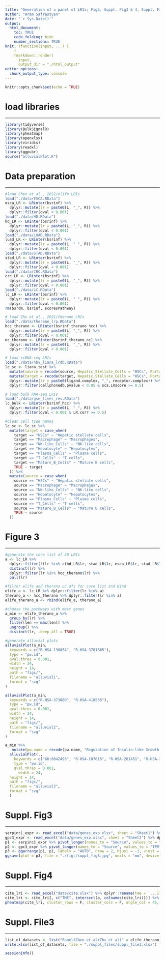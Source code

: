 ```yaml
---
title: "Generation of a panel of LRIs; Fig3, Suppl. Fig3 & 4, Suppl. File3"
author: "Aram Safrastyan"
date: "`r Sys.Date()`"
output:
  html_document: 
    toc: TRUE
    code_folding: hide
    number_sections: TRUE
knit: (function(input, ...) {
    )
    rmarkdown::render(
      input,
      output_dir = "./html_output"
editor_options: 
  chunk_output_type: console
---
```


```r
knitr::opts_chunk$set(echo = TRUE)
```

<style type="text/css">
.main-container {
  max-width: 1500px;
  margin-left: auto;
  margin-right: auto;
}
</style>

# load libraries
***

```r
library(tidyverse)
library(BulkSignalR)
library(pheatmap)
library(openxlsx)
library(viridis)
library(readxl)
library(ggpubr)
source("alluvialPlot.R")
```

# Data preparation
***

```r
#load Chen et al., 2022/elife LRIs
load("./data/ESCA.RData")
esca_LR <- LRinter(bsrinf) %>%
  dplyr::mutate(lr = paste0(L, "_", R)) %>%
  dplyr::filter(qval < 0.001)
load("./data/HD.RData")
hd_LR <- LRinter(bsrinf) %>%
  dplyr::mutate(lr = paste0(L, "_", R)) %>%
  dplyr::filter(qval < 0.001)
load("./data/LUAD.RData")
luad_LR <- LRinter(bsrinf) %>%
  dplyr::mutate(lr = paste0(L, "_", R)) %>%
  dplyr::filter(qval < 0.001)
load("./data/STAD.RData")
stad_LR <- LRinter(bsrinf) %>%
  dplyr::mutate(lr = paste0(L, "_", R)) %>%
  dplyr::filter(qval < 0.001)
load("./data/CRC.RData")
crc_LR <- LRinter(bsrinf) %>%
  dplyr::mutate(lr = paste0(L, "_", R)) %>%
  dplyr::filter(qval < 0.001)
load("./data/LC.RData")
lc_LR <- LRinter(bsrinf) %>%
  dplyr::mutate(lr = paste0(L, "_", R)) %>%
  dplyr::filter(qval < 0.001)
rm(bsrdm, bsrinf, scoresPathway)

# load Zhu et al., 2021/therano LRIs
load("./data/therano_lrp.RData")
hcc_therano <- LRinter(bsrinf_therano_hcc) %>%
  dplyr::mutate(lr = paste0(L, "_", R)) %>%
  dplyr::filter(qval < 0.001)
nc_therano <- LRinter(bsrinf_therano_nc) %>%
  dplyr::mutate(lr = paste0(L, "_", R)) %>%
  dplyr::filter(qval < 0.001)

# load scRNA-seq LRIs 
load("./data/hbv_liana_lrdb.RData")
lc_sc <- liana_test %>%
  mutate(source = recode(source, Hepatic_Stellate_Cells = "HSCs", Portal_endothelial_Cells = "PECs")) %>%
  mutate(target = recode(target, Hepatic_Stellate_Cells = "HSCs", Portal_endothelial_Cells = "PECs")) %>%
  dplyr::mutate(lr = paste0(ligand.complex, "_", receptor.complex)) %>%
  dplyr::filter(cellphonedb.pvalue < 0.05 & sca.LRscore >= 0.5)

# load bulk RNA-seq LRIs 
load("./data/gse_liver_res.RData")
lc_bulk <- LRinter(bsrinf_hcc) %>%
  dplyr::mutate(lr = paste0(L, "_", R)) %>%
  dplyr::filter(qval < 0.001 & LR.corr >= 0.5)

#clean cell type names
lc_sc <- lc_sc %>%
  mutate(target = case_when(
    target == "HSCs" ~ "Hepatic stellate cells",
    target == "Macrophage" ~ "Macrophages",
    target == "NK-like_Cells" ~ "NK-like cells",
    target == "Hepatocyte" ~ "Hepatocytes",
    target == "Plasma_Cells" ~ "Plasma cells",
    target == "T_Cells" ~ "T cells",
    target == "Mature_B_Cells" ~ "Mature B cells",
    TRUE ~ target
  )) %>%
  mutate(source = case_when(
    source == "HSCs" ~ "Hepatic stellate cells",
    source == "Macrophage" ~ "Macrophages",
    source == "NK-like_Cells" ~ "NK-like cells",
    source == "Hepatocyte" ~ "Hepatocytes",
    source == "Plasma_Cells" ~ "Plasma cells",
    source == "T_Cells" ~ "T cells",
    source == "Mature_B_Cells" ~ "Mature B cells",
    TRUE ~ source
  ))
```

# Figure 3
***

```r
#generate the core list of 30 LRIs
a <- lc_LR %>%
  dplyr::filter(!(lr %in% c(hd_LR$lr, stad_LR$lr, esca_LR$lr, stad_LR$lr, crc_LR$lr, luad_LR$lr, nc_therano$lr)) & (lr %in% lc_bulk$lr | lr %in% lc_sc$lr)) %>%
  distinct(lr) %>%
  dplyr::filter(lr %in% hcc_therano$lr) %>%
  pull(lr)

#filter elife and therano LC dfs for core list and bind
elife_a <- lc_LR %>% dplyr::filter(lr %in% a)
therano_a <- hcc_therano %>% dplyr::filter(lr %in% a)
elife_therano_a <- rbind(elife_a, therano_a)

#choose the pathways with most genes
a_min <- elife_therano_a %>%
  group_by(lr) %>%
  filter(len == max(len)) %>%
  ungroup() %>%
  distinct(lr, .keep_all = TRUE)

#generate alluvial plots
alluvialPlot(a_min,
  keywords = c("R-HSA-196854", "R-HSA-3781865"),
  type = "pw.id",
  qval.thres = 0.001,
  width = 24,
  height = 14,
  path = "figs/",
  filename = "alluvial1",
  format = "svg"
)

alluvialPlot(a_min,
  keywords = c("R-HSA-373080", "R-HSA-418555"),
  type = "pw.id",
  qval.thres = 0.001,
  width = 24,
  height = 14,
  path = "figs/",
  filename = "alluvial2",
  format = "svg"
)

a_min %>%
   mutate(pw.name = recode(pw.name, "Regulation of Insulin-like Growth Factor (IGF) transport and uptake by Insulin-like Growth Factor Binding Proteins (IGFBPs)" = "Regulation of IGF transport and uptake by IGFBPs")) %>% 
  alluvialPlot(.,
    keywords = c("GO:0042493", "R-HSA-187015", "R-HSA-201451", "R-HSA-381426", "GO:0051897", "R-HSA-3858494"),
    type = "pw.id",
    qval.thres = 0.001,
      width = 24,
  height = 14,
  path = "figs/",
  filename = "alluvial3",
  format = "svg"
  ) 
```

# Suppl. Fig3
***

```r
serpinc1_expr <- read_excel("data/genes_exp.xlsx", sheet = "Sheet1") %>% dplyr::rename(cancer = `...1`)
gpc3_expr <- read_excel("data/genes_exp.xlsx", sheet = "Sheet2") %>% dplyr::rename(cancer = `...1`)
p1 <- serpinc1_expr %>% pivot_longer(names_to = "Source", values_to = "TPM", !cancer) %>%  ggplot(., aes(x = cancer, y = TPM, fill = Source)) + geom_bar(stat="identity", position = "dodge") + scale_fill_manual(values = c(Tumor = "red", Normal = "blue")) + ylab("TPM (SERPINC1)") + theme_pubclean(base_size = 18, base_family = "Helvetica") + theme(plot.title = element_text(hjust = 0.5, vjust = 2.5, face = "bold", size = 20), axis.text.x = element_text(angle = 30, family = "Helvetica", hjust = 1, vjust = 1), axis.title.x = element_blank())
p2 <- gpc3_expr %>% pivot_longer(names_to = "Source", values_to = "TPM", !cancer) %>%  ggplot(., aes(x = cancer, y = TPM, fill = Source)) + geom_bar(stat="identity", position = "dodge") + scale_fill_manual(values = c(Tumor = "red", Normal = "blue")) + ylab("TPM (GPC3)") + theme_pubclean(base_size = 18, base_family = "Helvetica") + theme(plot.title = element_text(hjust = 0.5, vjust = 2.5, face = "bold", size = 20), axis.text.x = element_text(angle = 30, family = "Helvetica", hjust = 1, vjust = 1), axis.title.x = element_blank())
p3 <- ggarrange(p1, p2, labels = "AUTO", nrow = 2, hjust = -1, vjust = -0.1, font.label = list(size = 20, family = "Helvetica"), common.legend = T)
ggsave(plot = p3, file = "./figs/suppl_fig3.jpg", units = "mm", device = "jpeg", height = 180, width = 350, scaling = 1, limitsize = FALSE)
```

# Suppl. Fig4
***

```r
cite_lri <- read_excel("data/cite.xlsx") %>% dplyr::rename(tme = `...1`) %>% janitor::clean_names(case = "all_caps") 
cite_lri <- cite_lri[, c("TME", intersect(a, colnames(cite_lri)))] %>% column_to_rownames(var = "TME")
pheatmap(cite_lri, cluster_rows = F, cluster_cols = F, angle_col = 45, labels_row = c("cancer-cancer", "cancer-stroma", "normal-normal", "stroma-cancer", "stroma-stroma"), labels_col = str_replace(colnames(cite_lri), "_", "-"), filename = "./figs/suppl_fig4.pdf", width = 15)
```

# Suppl. File3
***

```r
list_of_datasets <- list("Panel(Chen et al+Zhu et al)" = elife_therano_a)
write.xlsx(list_of_datasets, file = "./suppl_files/suppl_file3.xlsx")
```

```r
sessionInfo()
```

